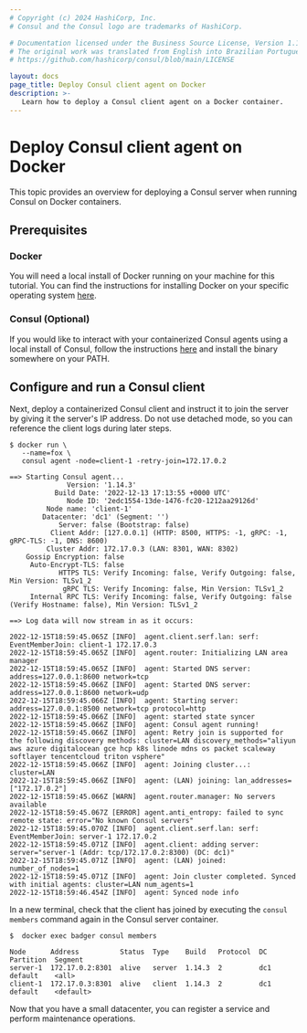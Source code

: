 ```yaml
---
# Copyright (c) 2024 HashiCorp, Inc.
# Consul and the Consul logo are trademarks of HashiCorp.

# Documentation licensed under the Business Source License, Version 1.1.
# The original work was translated from English into Brazilian Portuguese.
# https://github.com/hashicorp/consul/blob/main/LICENSE

layout: docs
page_title: Deploy Consul client agent on Docker
description: >-
   Learn how to deploy a Consul client agent on a Docker container.
---
```


# Deploy Consul client agent on Docker

This topic provides an overview for deploying a Consul server when running Consul on Docker containers.

## Prerequisites

### Docker

You will need a local install of Docker running on your machine for this tutorial. You can find the instructions for installing Docker on your specific operating system [here](https://docs.docker.com/install/).

### Consul (Optional)

If you would like to interact with your containerized Consul agents using a local install of Consul, follow the instructions [here](/consul/docs/fundamentals/install) and install the binary somewhere on your PATH.

## Configure and run a Consul client

Next, deploy a containerized Consul client and instruct it to join the server by giving it the server's IP address. Do not use detached mode, so you can reference the client logs during later steps.

```shell-session
$ docker run \
   --name=fox \
   consul agent -node=client-1 -retry-join=172.17.0.2
```

```plaintext hideClipboard
==> Starting Consul agent...
              Version: '1.14.3'
           Build Date: '2022-12-13 17:13:55 +0000 UTC'
              Node ID: '2edc1554-13de-1476-fc20-1212aa29126d'
         Node name: 'client-1'
        Datacenter: 'dc1' (Segment: '')
            Server: false (Bootstrap: false)
          Client Addr: [127.0.0.1] (HTTP: 8500, HTTPS: -1, gRPC: -1, gRPC-TLS: -1, DNS: 8600)
         Cluster Addr: 172.17.0.3 (LAN: 8301, WAN: 8302)
    Gossip Encryption: false
     Auto-Encrypt-TLS: false
            HTTPS TLS: Verify Incoming: false, Verify Outgoing: false, Min Version: TLSv1_2
             gRPC TLS: Verify Incoming: false, Min Version: TLSv1_2
     Internal RPC TLS: Verify Incoming: false, Verify Outgoing: false (Verify Hostname: false), Min Version: TLSv1_2

==> Log data will now stream in as it occurs:

2022-12-15T18:59:45.065Z [INFO]  agent.client.serf.lan: serf: EventMemberJoin: client-1 172.17.0.3
2022-12-15T18:59:45.065Z [INFO]  agent.router: Initializing LAN area manager
2022-12-15T18:59:45.065Z [INFO]  agent: Started DNS server: address=127.0.0.1:8600 network=tcp
2022-12-15T18:59:45.066Z [INFO]  agent: Started DNS server: address=127.0.0.1:8600 network=udp
2022-12-15T18:59:45.066Z [INFO]  agent: Starting server: address=127.0.0.1:8500 network=tcp protocol=http
2022-12-15T18:59:45.066Z [INFO]  agent: started state syncer
2022-12-15T18:59:45.066Z [INFO]  agent: Consul agent running!
2022-12-15T18:59:45.066Z [INFO]  agent: Retry join is supported for the following discovery methods: cluster=LAN discovery_methods="aliyun aws azure digitalocean gce hcp k8s linode mdns os packet scaleway softlayer tencentcloud triton vsphere"
2022-12-15T18:59:45.066Z [INFO]  agent: Joining cluster...: cluster=LAN
2022-12-15T18:59:45.066Z [INFO]  agent: (LAN) joining: lan_addresses=["172.17.0.2"]
2022-12-15T18:59:45.066Z [WARN]  agent.router.manager: No servers available
2022-12-15T18:59:45.067Z [ERROR] agent.anti_entropy: failed to sync remote state: error="No known Consul servers"
2022-12-15T18:59:45.070Z [INFO]  agent.client.serf.lan: serf: EventMemberJoin: server-1 172.17.0.2
2022-12-15T18:59:45.071Z [INFO]  agent.client: adding server: server="server-1 (Addr: tcp/172.17.0.2:8300) (DC: dc1)"
2022-12-15T18:59:45.071Z [INFO]  agent: (LAN) joined: number_of_nodes=1
2022-12-15T18:59:45.071Z [INFO]  agent: Join cluster completed. Synced with initial agents: cluster=LAN num_agents=1
2022-12-15T18:59:46.454Z [INFO]  agent: Synced node info
```

In a new terminal, check that the client has joined by executing the `consul members` command again in the Consul server container.

```shell-session
$  docker exec badger consul members
```

```plaintext hideClipboard
Node      Address          Status  Type    Build   Protocol  DC   Partition  Segment
server-1  172.17.0.2:8301  alive   server  1.14.3  2         dc1  default    <all>
client-1  172.17.0.3:8301  alive   client  1.14.3  2         dc1  default    <default>
```

Now that you have a small datacenter, you can register a service and
perform maintenance operations.
